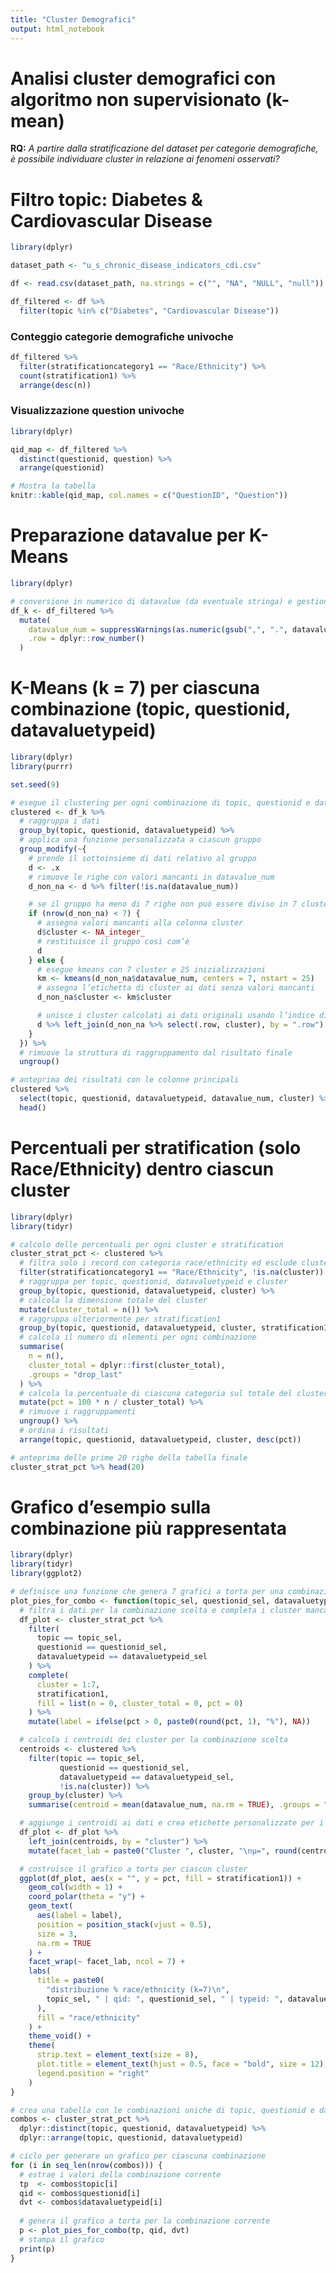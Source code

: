 ```yaml
---
title: "Cluster Demografici"
output: html_notebook
---
```


# Analisi cluster demografici con algoritmo non supervisionato (k-mean)

**RQ:** *A partire dalla stratificazione del dataset per categorie demografiche, è possibile individuare cluster in relazione ai fenomeni osservati?*

# Filtro topic: Diabetes & Cardiovascular Disease

```r
library(dplyr)

dataset_path <- "u_s_chronic_disease_indicators_cdi.csv"

df <- read.csv(dataset_path, na.strings = c("", "NA", "NULL", "null"))

df_filtered <- df %>%
  filter(topic %in% c("Diabetes", "Cardiovascular Disease"))

```

### Conteggio categorie demografiche univoche

```r
df_filtered %>%
  filter(stratificationcategory1 == "Race/Ethnicity") %>%
  count(stratification1) %>%
  arrange(desc(n))

```

### Visualizzazione question univoche

```r
library(dplyr)

qid_map <- df_filtered %>%
  distinct(questionid, question) %>%
  arrange(questionid)

# Mostra la tabella
knitr::kable(qid_map, col.names = c("QuestionID", "Question"))

```

# Preparazione datavalue per K-Means

```r
library(dplyr)

# conversione in numerico di datavalue (da eventuale stringa) e gestione virgole (da , a .)
df_k <- df_filtered %>%
  mutate(
    datavalue_num = suppressWarnings(as.numeric(gsub(",", ".", datavalue, fixed = TRUE))),
    .row = dplyr::row_number()
  )

```

# K-Means (k = 7) per ciascuna combinazione (topic, questionid, datavaluetypeid)

```r
library(dplyr)
library(purrr)

set.seed(9)

# esegue il clustering per ogni combinazione di topic, questionid e datavaluetypeid
clustered <- df_k %>%
  # raggruppa i dati
  group_by(topic, questionid, datavaluetypeid) %>%
  # applica una funzione personalizzata a ciascun gruppo
  group_modify(~{
    # prende il sottoinsieme di dati relativo al gruppo
    d <- .x
    # rimuove le righe con valori mancanti in datavalue_num
    d_non_na <- d %>% filter(!is.na(datavalue_num))

    # se il gruppo ha meno di 7 righe non può essere diviso in 7 cluster
    if (nrow(d_non_na) < 7) {
      # assegna valori mancanti alla colonna cluster
      d$cluster <- NA_integer_
      # restituisce il gruppo così com’è
      d
    } else {
      # esegue kmeans con 7 cluster e 25 inizializzazioni
      km <- kmeans(d_non_na$datavalue_num, centers = 7, nstart = 25)
      # assegna l’etichetta di cluster ai dati senza valori mancanti
      d_non_na$cluster <- km$cluster

      # unisce i cluster calcolati ai dati originali usando l’indice di riga
      d %>% left_join(d_non_na %>% select(.row, cluster), by = ".row")
    }
  }) %>%
  # rimuove la struttura di raggruppamento dal risultato finale
  ungroup()

# anteprima dei risultati con le colonne principali
clustered %>%
  select(topic, questionid, datavaluetypeid, datavalue_num, cluster) %>%
  head()

```

# Percentuali per stratification (solo Race/Ethnicity) dentro ciascun cluster

```r
library(dplyr)
library(tidyr)

# calcolo delle percentuali per ogni cluster e stratification
cluster_strat_pct <- clustered %>%
  # filtra solo i record con categoria race/ethnicity ed esclude cluster mancanti
  filter(stratificationcategory1 == "Race/Ethnicity", !is.na(cluster)) %>%
  # raggruppa per topic, questionid, datavaluetypeid e cluster
  group_by(topic, questionid, datavaluetypeid, cluster) %>%
  # calcola la dimensione totale del cluster
  mutate(cluster_total = n()) %>%
  # raggruppa ulteriormente per stratification1
  group_by(topic, questionid, datavaluetypeid, cluster, stratification1) %>%
  # calcola il numero di elementi per ogni combinazione
  summarise(
    n = n(),
    cluster_total = dplyr::first(cluster_total),
    .groups = "drop_last"
  ) %>%
  # calcola la percentuale di ciascuna categoria sul totale del cluster
  mutate(pct = 100 * n / cluster_total) %>%
  # rimuove i raggruppamenti
  ungroup() %>%
  # ordina i risultati
  arrange(topic, questionid, datavaluetypeid, cluster, desc(pct))

# anteprima delle prime 20 righe della tabella finale
cluster_strat_pct %>% head(20)

```

# Grafico d’esempio sulla combinazione più rappresentata

```r
library(dplyr)
library(tidyr)
library(ggplot2)

# definisce una funzione che genera 7 grafici a torta per una combinazione di topic, questionid e datavaluetypeid
plot_pies_for_combo <- function(topic_sel, questionid_sel, datavaluetypeid_sel) {
  # filtra i dati per la combinazione scelta e completa i cluster mancanti
  df_plot <- cluster_strat_pct %>%
    filter(
      topic == topic_sel,
      questionid == questionid_sel,
      datavaluetypeid == datavaluetypeid_sel
    ) %>%
    complete(
      cluster = 1:7,
      stratification1,
      fill = list(n = 0, cluster_total = 0, pct = 0)
    ) %>%
    mutate(label = ifelse(pct > 0, paste0(round(pct, 1), "%"), NA))

  # calcola i centroidi dei cluster per la combinazione scelta
  centroids <- clustered %>%
    filter(topic == topic_sel,
           questionid == questionid_sel,
           datavaluetypeid == datavaluetypeid_sel,
           !is.na(cluster)) %>%
    group_by(cluster) %>%
    summarise(centroid = mean(datavalue_num, na.rm = TRUE), .groups = "drop")

  # aggiunge i centroidi ai dati e crea etichette personalizzate per i facet
  df_plot <- df_plot %>%
    left_join(centroids, by = "cluster") %>%
    mutate(facet_lab = paste0("Cluster ", cluster, "\nμ=", round(centroid, 1)))

  # costruisce il grafico a torta per ciascun cluster
  ggplot(df_plot, aes(x = "", y = pct, fill = stratification1)) +
    geom_col(width = 1) +
    coord_polar(theta = "y") +
    geom_text(
      aes(label = label),
      position = position_stack(vjust = 0.5),
      size = 3,
      na.rm = TRUE
    ) +
    facet_wrap(~ facet_lab, ncol = 7) +
    labs(
      title = paste0(
        "distribuzione % race/ethnicity (k=7)\n",
        topic_sel, " | qid: ", questionid_sel, " | typeid: ", datavaluetypeid_sel
      ),
      fill = "race/ethnicity"
    ) +
    theme_void() +
    theme(
      strip.text = element_text(size = 8),
      plot.title = element_text(hjust = 0.5, face = "bold", size = 12),
      legend.position = "right"
    )
}
```

```r
# crea una tabella con le combinazioni uniche di topic, questionid e datavaluetypeid ordinate
combos <- cluster_strat_pct %>%
  dplyr::distinct(topic, questionid, datavaluetypeid) %>%
  dplyr::arrange(topic, questionid, datavaluetypeid)

# ciclo per generare un grafico per ciascuna combinazione
for (i in seq_len(nrow(combos))) {
  # estrae i valori della combinazione corrente
  tp  <- combos$topic[i]
  qid <- combos$questionid[i]
  dvt <- combos$datavaluetypeid[i]
  
  # genera il grafico a torta per la combinazione corrente
  p <- plot_pies_for_combo(tp, qid, dvt)
  # stampa il grafico
  print(p)
}
```
